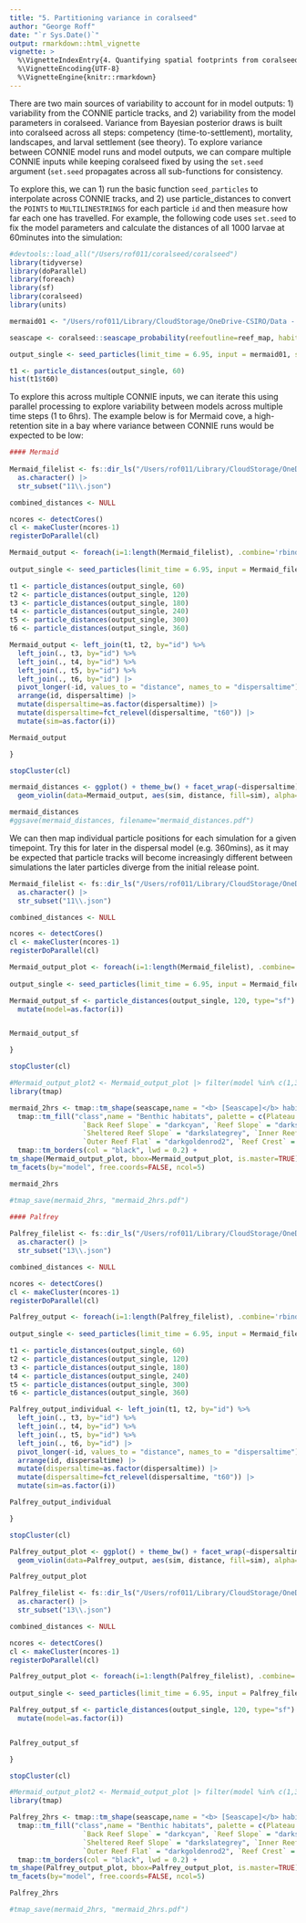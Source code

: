 ```yaml
---
title: "5. Partitioning variance in coralseed"
author: "George Roff"
date: "`r Sys.Date()`"
output: rmarkdown::html_vignette
vignette: >
  %\VignetteIndexEntry{4. Quantifying spatial footprints from coralseed}
  %\VignetteEncoding{UTF-8}
  %\VignetteEngine{knitr::rmarkdown}
---
```


There are two main sources of variability to account for in model outputs: 1) variability from the CONNIE particle tracks, and 2) variability from the model parameters in coralseed. Variance from Bayesian posterior draws is built into coralseed across all steps: competency (time-to-settlement), mortality, landscapes, and larval settlement (see theory). To explore variance between CONNIE model runs and model outputs, we can compare multiple CONNIE inputs while keeping coralseed fixed by using the `set.seed` argument (`set.seed` propagates across all sub-functions for consistency. 

To explore this, we can 1) run the basic function `seed_particles` to interpolate across CONNIE tracks, and 2) use particle_distances to convert the `POINTS` to `MULTILINESTRINGS` for each particle `id` and then measure how far each one has travelled. For example, the following code uses `set.seed` to fix the model parameters and calculate the distances of all 1000 larvae at 60minutes into the simulation:

```r
#devtools::load_all("/Users/rof011/coralseed/coralseed")
library(tidyverse)
library(doParallel)
library(foreach)
library(sf)
library(coralseed)
library(units)

```


```r

mermaid01 <- "/Users/rof011/Library/CloudStorage/OneDrive-CSIRO/Data - SeaSims/conniemodels/Dispersal_SettlementRate/lizard_del_14_1512_sim1/lizard_del_14_1512_sim1/plots/day_12036/run_day_12036_lizard_del_14_1512_sim1_11.json"

seascape <- coralseed::seascape_probability(reefoutline=reef_map, habitat=benthic_map)

output_single <- seed_particles(limit_time = 6.95, input = mermaid01, set.seed=123, set.centre = TRUE, seascape = seascape,  silent = TRUE, competency.function = "exponential", limit.time = 6.95, simulate.mortality = "typeI", simulate.mortality.n = 0)

t1 <- particle_distances(output_single, 60)
hist(t1$t60)
```


To explore this across multiple CONNIE inputs, we can iterate this using parallel processing to explore variability between models across multiple time steps (1 to 6hrs). The example below is for Mermaid cove, a high-retention site in a bay where variance between CONNIE runs would be expected to be low: 

```r

#### Mermaid
  
Mermaid_filelist <- fs::dir_ls("/Users/rof011/Library/CloudStorage/OneDrive-CSIRO/Data - SeaSims/conniemodels/Dispersal_SettlementRate/", recurse = TRUE, type = "file", glob = "*.json") |> 
  as.character() |> 
  str_subset("11\\.json")

combined_distances <- NULL 

ncores <- detectCores()
cl <- makeCluster(ncores-1)
registerDoParallel(cl)

Mermaid_output <- foreach(i=1:length(Mermaid_filelist), .combine='rbind', .packages=c("tidyr", "coralseed", "forcats")) %dopar% {
  
output_single <- seed_particles(limit_time = 6.95, input = Mermaid_filelist[i], set.seed=123, set.centre = TRUE, seascape = seascape,  silent = TRUE, competency.function = "exponential", limit.time = 6.95, simulate.mortality = "typeI", simulate.mortality.n = 0)

t1 <- particle_distances(output_single, 60)
t2 <- particle_distances(output_single, 120)
t3 <- particle_distances(output_single, 180)
t4 <- particle_distances(output_single, 240)
t5 <- particle_distances(output_single, 300)
t6 <- particle_distances(output_single, 360)

Mermaid_output <- left_join(t1, t2, by="id") %>%
  left_join(., t3, by="id") %>%
  left_join(., t4, by="id") %>%
  left_join(., t5, by="id") %>% 
  left_join(., t6, by="id") |> 
  pivot_longer(-id, values_to = "distance", names_to = "dispersaltime") |> 
  arrange(id, dispersaltime) |> 
  mutate(dispersaltime=as.factor(dispersaltime)) |> 
  mutate(dispersaltime=fct_relevel(dispersaltime, "t60")) |> 
  mutate(sim=as.factor(i))

Mermaid_output

}

stopCluster(cl)

mermaid_distances <- ggplot() + theme_bw() + facet_wrap(~dispersaltime) + ggtitle("high retention - mermaid bay") +
  geom_violin(data=Mermaid_output, aes(sim, distance, fill=sim), alpha=0.6) 

mermaid_distances
#ggsave(mermaid_distances, filename="mermaid_distances.pdf")


```

We can then map individual particle positions for each simulation for a given timepoint. Try this for later in the dispersal model (e.g. 360mins), as it may be expected that particle tracks will become increasingly different between simulations the later particles diverge from the initial release point. 

```r


Mermaid_filelist <- fs::dir_ls("/Users/rof011/Library/CloudStorage/OneDrive-CSIRO/Data - SeaSims/conniemodels/Dispersal_SettlementRate/", recurse = TRUE, type = "file", glob = "*.json") |> 
  as.character() |> 
  str_subset("11\\.json")

combined_distances <- NULL 

ncores <- detectCores()
cl <- makeCluster(ncores-1)
registerDoParallel(cl)

Mermaid_output_plot <- foreach(i=1:length(Mermaid_filelist), .combine='rbind', .packages=c("tidyr", "coralseed", "forcats")) %dopar% {
  
output_single <- seed_particles(limit_time = 6.95, input = Mermaid_filelist[i], set.seed=123, set.centre = TRUE, seascape = seascape,  silent = TRUE, competency.function = "exponential", limit.time = 6.95, simulate.mortality = "typeI", simulate.mortality.n = 0)

Mermaid_output_sf <- particle_distances(output_single, 120, type="sf") |> 
  mutate(model=as.factor(i)) 


Mermaid_output_sf

}

stopCluster(cl)

#Mermaid_output_plot2 <- Mermaid_output_plot |> filter(model %in% c(1,3,5,7))
library(tmap)

mermaid_2hrs <- tmap::tm_shape(seascape,name = "<b> [Seascape]</b> habitats") + 
  tmap::tm_fill("class",name = "Benthic habitats", palette = c(Plateau = "cornsilk2",
                  `Back Reef Slope` = "darkcyan", `Reef Slope` = "darkseagreen4",
                  `Sheltered Reef Slope` = "darkslategrey", `Inner Reef Flat` = "darkgoldenrod4",
                  `Outer Reef Flat` = "darkgoldenrod2", `Reef Crest` = "coral3"), alpha = 0.6, legend.show=FALSE) +
  tmap::tm_borders(col = "black", lwd = 0.2) +
tm_shape(Mermaid_output_plot, bbox=Mermaid_output_plot, is.master=TRUE) + tm_dots("model", palette="Set2", legend.show=FALSE) +
tm_facets(by="model", free.coords=FALSE, ncol=5)

mermaid_2hrs

#tmap_save(mermaid_2hrs, "mermaid_2hrs.pdf")


```


```r

#### Palfrey
  
Palfrey_filelist <- fs::dir_ls("/Users/rof011/Library/CloudStorage/OneDrive-CSIRO/Data - SeaSims/conniemodels/Dispersal_SettlementRate/", recurse = TRUE, type = "file", glob = "*.json") |> 
  as.character() |> 
  str_subset("13\\.json")

combined_distances <- NULL 

ncores <- detectCores()
cl <- makeCluster(ncores-1)
registerDoParallel(cl)

Palfrey_output <- foreach(i=1:length(Palfrey_filelist), .combine='rbind', .packages=c("tidyr", "coralseed", "forcats")) %dopar% {
  
output_single <- seed_particles(limit_time = 6.95, input = Mermaid_filelist[i], set.seed=123, set.centre = TRUE, seascape = seascape,  silent = TRUE, competency.function = "exponential", limit.time = 6.95, simulate.mortality = "typeI", simulate.mortality.n = 0)

t1 <- particle_distances(output_single, 60)
t2 <- particle_distances(output_single, 120)
t3 <- particle_distances(output_single, 180)
t4 <- particle_distances(output_single, 240)
t5 <- particle_distances(output_single, 300)
t6 <- particle_distances(output_single, 360)

Palfrey_output_individual <- left_join(t1, t2, by="id") %>%
  left_join(., t3, by="id") %>%
  left_join(., t4, by="id") %>%
  left_join(., t5, by="id") %>% 
  left_join(., t6, by="id") |> 
  pivot_longer(-id, values_to = "distance", names_to = "dispersaltime") |> 
  arrange(id, dispersaltime) |> 
  mutate(dispersaltime=as.factor(dispersaltime)) |> 
  mutate(dispersaltime=fct_relevel(dispersaltime, "t60")) |> 
  mutate(sim=as.factor(i))

Palfrey_output_individual

}

stopCluster(cl)

Palfrey_output_plot <- ggplot() + theme_bw() + facet_wrap(~dispersaltime, scales="free_y") + ggtitle("low retention - palfrey north") +
  geom_violin(data=Palfrey_output, aes(sim, distance, fill=sim), alpha=0.6) 

Palfrey_output_plot

```


```r


Palfrey_filelist <- fs::dir_ls("/Users/rof011/Library/CloudStorage/OneDrive-CSIRO/Data - SeaSims/conniemodels/Dispersal_SettlementRate/", recurse = TRUE, type = "file", glob = "*.json") |> 
  as.character() |> 
  str_subset("13\\.json")

combined_distances <- NULL 

ncores <- detectCores()
cl <- makeCluster(ncores-1)
registerDoParallel(cl)

Palfrey_output_plot <- foreach(i=1:length(Palfrey_filelist), .combine='rbind', .packages=c("tidyr", "coralseed", "forcats")) %dopar% {
  
output_single <- seed_particles(limit_time = 6.95, input = Palfrey_filelist[i], set.seed=123, set.centre = TRUE, seascape = seascape,  silent = TRUE, competency.function = "exponential", limit.time = 6.95, simulate.mortality = "typeI", simulate.mortality.n = 0)

Palfrey_output_sf <- particle_distances(output_single, 120, type="sf") |> 
  mutate(model=as.factor(i)) 


Palfrey_output_sf

}

stopCluster(cl)

#Mermaid_output_plot2 <- Mermaid_output_plot |> filter(model %in% c(1,3,5,7))
library(tmap)

Palfrey_2hrs <- tmap::tm_shape(seascape,name = "<b> [Seascape]</b> habitats") + 
  tmap::tm_fill("class",name = "Benthic habitats", palette = c(Plateau = "cornsilk2",
                  `Back Reef Slope` = "darkcyan", `Reef Slope` = "darkseagreen4",
                  `Sheltered Reef Slope` = "darkslategrey", `Inner Reef Flat` = "darkgoldenrod4",
                  `Outer Reef Flat` = "darkgoldenrod2", `Reef Crest` = "coral3"), alpha = 0.6, legend.show=FALSE) +
  tmap::tm_borders(col = "black", lwd = 0.2) +
tm_shape(Palfrey_output_plot, bbox=Palfrey_output_plot, is.master=TRUE) + tm_dots("model", palette="Set2", legend.show=FALSE) +
tm_facets(by="model", free.coords=FALSE, ncol=5)

Palfrey_2hrs

#tmap_save(mermaid_2hrs, "mermaid_2hrs.pdf")


```
